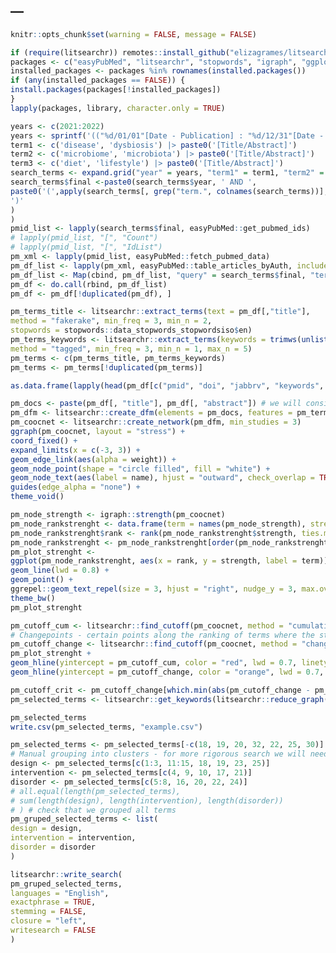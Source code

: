 ---
---

```{r setup, include=FALSE}
knitr::opts_chunk$set(warning = FALSE, message = FALSE)
```

```{r}
if (require(litsearchr)) remotes::install_github("elizagrames/litsearchr", ref = "main")
packages <- c("easyPubMed", "litsearchr", "stopwords", "igraph", "ggplot2", "ggrepel", "ggraph")
installed_packages <- packages %in% rownames(installed.packages())
if (any(installed_packages == FALSE)) {
install.packages(packages[!installed_packages])
}
lapply(packages, library, character.only = TRUE)
```

```{r}
years <- c(2021:2022)
years <- sprintf('(("%d/01/01"[Date - Publication] : "%d/12/31"[Date - Publication]))', years, years)
term1 <- c('disease', 'dysbiosis') |> paste0('[Title/Abstract]')
term2 <- c('microbiome', 'microbiota') |> paste0('[Title/Abstract]')
term3 <- c('diet', 'lifestyle') |> paste0('[Title/Abstract]')
search_terms <- expand.grid("year" = years, "term1" = term1, "term2" = term2, "term3" = term3)
search_terms$final <-paste0(search_terms$year, ' AND ',
paste0('(',apply(search_terms[, grep("term.", colnames(search_terms))], 1, paste, collapse = " AND ", sep = " "),
')'
)
)
pmid_list <- lapply(search_terms$final, easyPubMed::get_pubmed_ids)
# lapply(pmid_list, "[", "Count")
# lapply(pmid_list, "[", "IdList")
pm_xml <- lapply(pmid_list, easyPubMed::fetch_pubmed_data)
pm_df_list <- lapply(pm_xml, easyPubMed::table_articles_byAuth, included_authors = "first", getKeywords = TRUE, max_chars = 500) 
pm_df_list <- Map(cbind, pm_df_list, "query" = search_terms$final, "terms" = apply(search_terms[, grep("term.", colnames(search_terms))], 1, paste, collapse = " AND ", sep = " "))
pm_df <- do.call(rbind, pm_df_list)
pm_df <- pm_df[!duplicated(pm_df), ]
```

```{r}
pm_terms_title <- litsearchr::extract_terms(text = pm_df[,"title"],
method = "fakerake", min_freq = 3, min_n = 2,
stopwords = stopwords::data_stopwords_stopwordsiso$en)
pm_terms_keywords <- litsearchr::extract_terms(keywords = trimws(unlist(strsplit(pm_df[,"keywords"], ";"))),
method = "tagged", min_freq = 3, min_n = 1, max_n = 5)
pm_terms <- c(pm_terms_title, pm_terms_keywords)
pm_terms <- pm_terms[!duplicated(pm_terms)]
```

```{r}
as.data.frame(lapply(head(pm_df[c("pmid", "doi", "jabbrv", "keywords", "abstract")]), substr, start = 1, stop = 30))
```

```{r}
pm_docs <- paste(pm_df[, "title"], pm_df[, "abstract"]) # we will consider title and abstract of each article to represent the article's "content"
pm_dfm <- litsearchr::create_dfm(elements = pm_docs, features = pm_terms) # document-feature matrix
pm_coocnet <- litsearchr::create_network(pm_dfm, min_studies = 3)
ggraph(pm_coocnet, layout = "stress") +
coord_fixed() +
expand_limits(x = c(-3, 3)) +
geom_edge_link(aes(alpha = weight)) +
geom_node_point(shape = "circle filled", fill = "white") +
geom_node_text(aes(label = name), hjust = "outward", check_overlap = TRUE) +
guides(edge_alpha = "none") +
theme_void()
```

```{r}
pm_node_strength <- igraph::strength(pm_coocnet)
pm_node_rankstrenght <- data.frame(term = names(pm_node_strength), strength = pm_node_strength, row.names = NULL)
pm_node_rankstrenght$rank <- rank(pm_node_rankstrenght$strength, ties.method = "min")
pm_node_rankstrenght <- pm_node_rankstrenght[order(pm_node_rankstrenght$rank),]
pm_plot_strenght <-
ggplot(pm_node_rankstrenght, aes(x = rank, y = strength, label = term)) +
geom_line(lwd = 0.8) +
geom_point() +
ggrepel::geom_text_repel(size = 3, hjust = "right", nudge_y = 3, max.overlaps = 30) +
theme_bw()
pm_plot_strenght
```

```{r}
pm_cutoff_cum <- litsearchr::find_cutoff(pm_coocnet, method = "cumulative", percent = 0.8)
# Changepoints - certain points along the ranking of terms where the strength of the next strongest term is much greater than that of the previous one
pm_cutoff_change <- litsearchr::find_cutoff(pm_coocnet, method = "changepoint", knot_num = 3)
pm_plot_strenght +
geom_hline(yintercept = pm_cutoff_cum, color = "red", lwd = 0.7, linetype = "longdash", alpha = 0.6) +
geom_hline(yintercept = pm_cutoff_change, color = "orange", lwd = 0.7, linetype = "dashed", alpha = 0.6)
```

```{r}
pm_cutoff_crit <- pm_cutoff_change[which.min(abs(pm_cutoff_change - pm_cutoff_cum))] # e.g. nearest cutpoint to cumulative criterion (cumulative produces one value, changepoints may be many)
pm_selected_terms <- litsearchr::get_keywords(litsearchr::reduce_graph(pm_coocnet, pm_cutoff_crit))
```

```{r}
pm_selected_terms
write.csv(pm_selected_terms, "example.csv")
```

```{r}
pm_selected_terms <- pm_selected_terms[-c(18, 19, 20, 32, 22, 25, 30)] # exclude terms
# Manual grouping into clusters - for more rigorous search we will need a combination of OR and AND operators
design <- pm_selected_terms[c(1:3, 11:15, 18, 19, 23, 25)]
intervention <- pm_selected_terms[c(4, 9, 10, 17, 21)]
disorder <- pm_selected_terms[c(5:8, 16, 20, 22, 24)]
# all.equal(length(pm_selected_terms),
# sum(length(design), length(intervention), length(disorder))
# ) # check that we grouped all terms
pm_gruped_selected_terms <- list(
design = design,
intervention = intervention,
disorder = disorder
)
```

```{r}
litsearchr::write_search(
pm_gruped_selected_terms,
languages = "English",
exactphrase = TRUE,
stemming = FALSE,
closure = "left",
writesearch = FALSE
)
```
